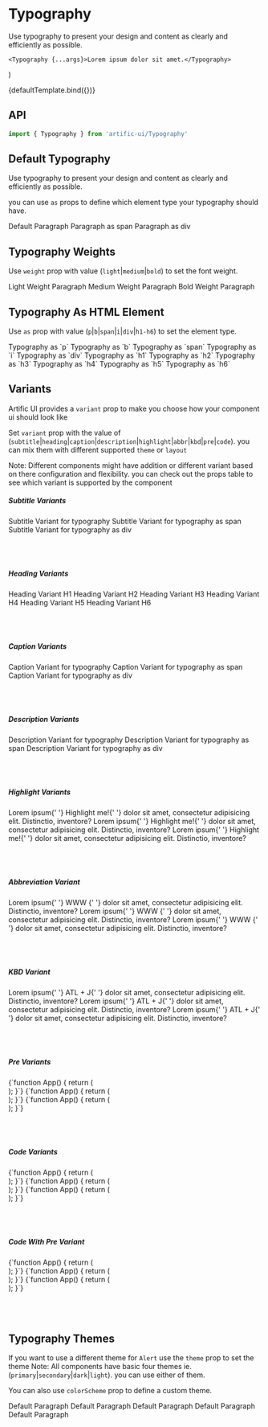 
# Typography

Use typography to present your design and content as clearly and efficiently as possible.

    <Typography {...args}>Lorem ipsum dolor sit amet.</Typography>
)

<div>
    <div name="Default">{defaultTemplate.bind({})}</div>
</div>

## API

```jsx
import { Typography } from 'artific-ui/Typography'
```

## Default Typography

Use typography to present your design and content as clearly and efficiently as possible.

you can use `as` props to define which element type your typography should have.

<div>
    <div name="Default Typography">
        <Typography>Default Paragraph</Typography>
        <Typography as="span">Paragraph as span</Typography>
        <Typography as="div">Paragraph as div</Typography>
    </div>
</div>

## Typography Weights

Use `weight` prop with value (`light`|`medium`|`bold`) to set the font weight.

<div>
    <div name="Typography Weights">
        <Typography weight="light">Light Weight Paragraph</Typography>
        <Typography weight="medium">Medium Weight Paragraph</Typography>
        <Typography weight="bold">Bold Weight Paragraph</Typography>
    </div>
</div>

## Typography As HTML Element

Use `as` prop with value (`p`|`b`|`span`|`i`|`div`|`h1-h6`) to set the element type.

<div>
    <div name="Typography As HTML Element">
        <Typography as="p">Typography as `p`</Typography>
        <Typography as="b">Typography as `b`</Typography>
        <Typography as="span">Typography as `span`</Typography>
        <Typography as="i">Typography as `i`</Typography>
        <Typography as="div">Typography as `div`</Typography>
        <Typography as="h1">Typography as `h1`</Typography>
        <Typography as="h2">Typography as `h2`</Typography>
        <Typography as="h3">Typography as `h3`</Typography>
        <Typography as="h4">Typography as `h4`</Typography>
        <Typography as="h5">Typography as `h5`</Typography>
        <Typography as="h6">Typography as `h6`</Typography>
    </div>
</div>

## Variants

Artific UI provides a `variant` prop to make you choose how your component ui should look like

Set `variant` prop with the value of (`subtitle`|`heading`|`caption`|`description`|`highlight`|`abbr`|`kbd`|`pre`|`code`). you can mix them with different supported `theme` or `layout`

Note: Different components might have addition or different variant based on there configuration and flexibility.
you can check out the props table to see which variant is supported by the component

<div>
    <div name="Variants">
        <div className="col-md-3">
            <h5>Subtitle Variants</h5>
            <div className="row">
                <div className="col-md-12">
                    <Typography weight="light" variant="subtitle">
                        Subtitle Variant for typography
                    </Typography>
                    <Typography weight="medium" variant="subtitle" as="span">
                        Subtitle Variant for typography as span
                    </Typography>
                    <Typography weight="bold" variant="subtitle" as="div">
                        Subtitle Variant for typography as div
                    </Typography>
                </div>
            </div>
        </div>
        <br/>
        <br/>
        <br/>
        <div className="col-md-3">
            <h5>Heading Variants</h5>
            <div className="row">
                <div className="col-md-12">
                    <Typography as="h1" variant="heading">
                        Heading Variant H1
                    </Typography>
                    <Typography as="h2" variant="heading">
                        Heading Variant H2
                    </Typography>
                    <Typography as="h3" variant="heading">
                        Heading Variant H3
                    </Typography>
                    <Typography as="h4" variant="heading">
                        Heading Variant H4
                    </Typography>
                    <Typography as="h5" variant="heading">
                        Heading Variant H5
                    </Typography>
                    <Typography as="h6" variant="heading">
                        Heading Variant H6
                    </Typography>
                </div>
            </div>
        </div>
        <br/>
        <br/>
        <br/>
        <div className="col-md-3">
            <h5>Caption Variants</h5>
            <div className="row">
                <div className="col-md-12">
                    <Typography weight="light" variant="caption">
                        Caption Variant for typography
                    </Typography>
                    <Typography weight="medium" variant="caption" as="span">
                        Caption Variant for typography as span
                    </Typography>
                    <Typography weight="bold" variant="caption" as="div">
                        Caption Variant for typography as div
                    </Typography>
                </div>
            </div>
        </div>
        <br/>
        <br/>
        <br/>
        <div className="col-md-3">
            <h5>Description Variants</h5>
            <div className="row">
                <div className="col-md-12">
                    <Typography weight="light" variant="description">
                        Description Variant for typography
                    </Typography>
                    <Typography weight="medium" variant="description" as="span">
                        Description Variant for typography as span
                    </Typography>
                    <Typography weight="bold" variant="description" as="div">
                        Description Variant for typography as div
                    </Typography>
                </div>
            </div>
        </div>
        <br/>
        <br/>
        <br/>
        <div className="col-md-3">
            <h5>Highlight Variants</h5>
            <div className="row">
                <div className="col-md-12">
                    <Typography weight="light">
                        Lorem ipsum{' '}
                        <Typography weight="light" variant="highlight">Highlight me!</Typography>{' '}
                        dolor sit amet, consectetur adipisicing elit.
                        Distinctio, inventore?
                    </Typography>
                    <Typography weight="medium">
                        Lorem ipsum{' '}
                        <Typography weight="medium" variant="highlight">Highlight me!</Typography>{' '}
                        dolor sit amet, consectetur adipisicing elit.
                        Distinctio, inventore?
                    </Typography>
                    <Typography weight="bold">
                        Lorem ipsum{' '}
                        <Typography weight="bold" variant="highlight">Highlight me!</Typography>{' '}
                        dolor sit amet, consectetur adipisicing elit.
                        Distinctio, inventore?
                    </Typography>
                </div>
            </div>
        </div>
        <br/>
        <br/>
        <br/>
        <div className="col-md-3">
            <h5>Abbreviation Variant</h5>
            <div className="row">
                <div className="col-md-12">
                    <Typography weight="light">
                        Lorem ipsum{' '}
                        <Typography
                            weight="light"
                            title="World Wide Web"
                            variant="abbr"
                        >WWW </Typography>{' '}
                        dolor sit amet, consectetur adipisicing elit.
                        Distinctio, inventore?
                    </Typography>
                    <Typography weight="medium">
                        Lorem ipsum{' '}
                        <Typography
                            weight="medium"
                            title="World Wide Web"
                            variant="abbr"
                        >WWW </Typography>{' '}
                        dolor sit amet, consectetur adipisicing elit.
                        Distinctio, inventore?
                    </Typography>
                    <Typography weight="bold">
                        Lorem ipsum{' '}
                        <Typography
                            weight="bold"
                            title="World Wide Web"
                            variant="abbr"
                        >WWW </Typography>{' '}
                        dolor sit amet, consectetur adipisicing elit.
                        Distinctio, inventore?
                    </Typography>
                </div>
            </div>
        </div>
        <br/>
        <br/>
        <br/>
        <div className="col-md-3">
            <h5>KBD Variant</h5>
            <div className="row">
                <div className="col-md-12">
                    <Typography weight="light">
                        Lorem ipsum{' '}
                        <Typography weight="light" variant="kbd">ATL + J</Typography>{' '}
                        dolor sit amet, consectetur adipisicing elit.
                        Distinctio, inventore?
                    </Typography>
                    <Typography weight="medium">
                        Lorem ipsum{' '}
                        <Typography weight="medium" variant="kbd">ATL + J</Typography>{' '}
                        dolor sit amet, consectetur adipisicing elit.
                        Distinctio, inventore?
                    </Typography>
                    <Typography weight="bold">
                        Lorem ipsum{' '}
                        <Typography weight="bold" variant="kbd">ATL + J</Typography>{' '}
                        dolor sit amet, consectetur adipisicing elit.
                        Distinctio, inventore?
                    </Typography>
                </div>
            </div>
        </div>
        <br/>
        <br/>
        <br/>
        <div className="col-md-3">
            <h5>Pre Variants</h5>
            <div className="row">
                <div className="col-md-12">
                    <Typography weight="light" variant="pre">
                        {`function App() {
    return (
        <div className="container">
            <Typographys/>
        </div>
    );
}`}
                    </Typography>
                    <Typography weight="medium" variant="pre" as="span">
                        {`function App() {
    return (
        <div className="container">
            <Typographys/>
        </div>
    );
}`}
                    </Typography>
                    <Typography weight="bold" variant="pre" as="div">
                        {`function App() {
    return (
        <div className="container">
            <Typographys/>
        </div>
    );
}`}
                    </Typography>
                </div>
            </div>
        </div>
        <br/>
        <br/>
        <br/>
        <div className="col-md-3">
            <h5>Code Variants</h5>
            <div className="row">
                <div className="col-md-12">
                    <Typography weight="light" variant="code">
                        {`function App() {
    return (
        <div className="container">
            <Typographys/>
        </div>
    );
}`}
                    </Typography>
                    <Typography weight="medium" variant="code" as="span">
                        {`function App() {
    return (
        <div className="container">
            <Typographys/>
        </div>
    );
}`}
                    </Typography>
                    <Typography weight="bold" variant="code" as="div">
                        {`function App() {
    return (
        <div className="container">
            <Typographys/>
        </div>
    );
}`}
                    </Typography>
                </div>
            </div>
        </div>
        <br/>
        <br/>
        <br/>
        <div className="col-md-3">
            <h5>Code With Pre Variant</h5>
            <div className="row">
                <div className="col-md-12">
                    <Typography variant="pre">
                        <Typography weight="light" variant="code">
                            {`function App() {
    return (
        <div className="container">
            <Typographys/>
        </div>
    );
}`}
                        </Typography>
                        <Typography weight="medium" variant="code" as="span">
                            {`function App() {
    return (
        <div className="container">
            <Typographys/>
        </div>
    );
}`}
                        </Typography>
                        <Typography weight="bold" variant="code" as="div">
                            {`function App() {
    return (
        <div className="container">
            <Typographys/>
        </div>
    );
}`}
                        </Typography>
                    </Typography>
                </div>
            </div>
        </div>
        <br/>
        <br/>
        <br/>
    </div>
</div>

## Typography Themes

If you want to use a different theme for `Alert` use the `theme` prop to set the theme
Note: All components have basic four themes ie. (`primary`|`secondary`|`dark`|`light`). you can use either of them.

You can also use `colorScheme` prop to define a custom theme.

<div>
    <div name="Typography Themes">
        <Typography theme="primary">Default Paragraph</Typography>
        <Typography theme="secondary">Default Paragraph</Typography>
        <Typography style={{backgroundColor: 'black'}} theme="light">
            Default Paragraph
        </Typography>
        <Typography theme="dark">Default Paragraph</Typography>
        <Typography
            colorScheme={{
                background: 'linear-gradient(45deg, #e736f4, #673ab7)',
                backgroundColor: '#e736f4',
                color: 'red',
            }}
        >
            Default Paragraph
        </Typography>
    </div>
</div>
